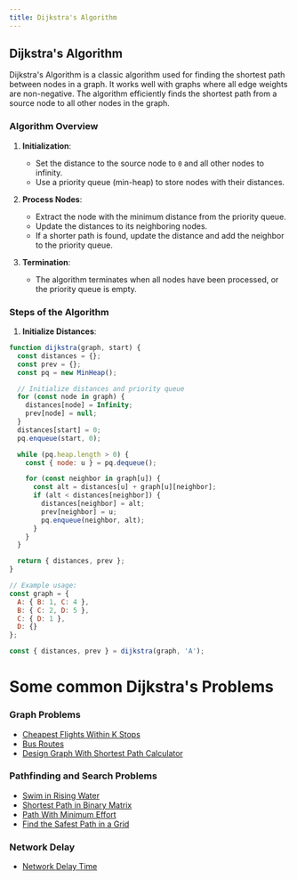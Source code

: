 ```yaml
---
title: Dijkstra's Algorithm
---
```


## Dijkstra's Algorithm

Dijkstra's Algorithm is a classic algorithm used for finding the shortest path between nodes in a graph. It works well with graphs where all edge weights are non-negative. The algorithm efficiently finds the shortest path from a source node to all other nodes in the graph.

### Algorithm Overview

1. **Initialization**:
   - Set the distance to the source node to `0` and all other nodes to infinity.
   - Use a priority queue (min-heap) to store nodes with their distances.

2. **Process Nodes**:
   - Extract the node with the minimum distance from the priority queue.
   - Update the distances to its neighboring nodes.
   - If a shorter path is found, update the distance and add the neighbor to the priority queue.

3. **Termination**:
   - The algorithm terminates when all nodes have been processed, or the priority queue is empty.

### Steps of the Algorithm

1. **Initialize Distances**:
```Javascript
function dijkstra(graph, start) {
  const distances = {};
  const prev = {};
  const pq = new MinHeap();

  // Initialize distances and priority queue
  for (const node in graph) {
    distances[node] = Infinity;
    prev[node] = null;
  }
  distances[start] = 0;
  pq.enqueue(start, 0);

  while (pq.heap.length > 0) {
    const { node: u } = pq.dequeue();

    for (const neighbor in graph[u]) {
      const alt = distances[u] + graph[u][neighbor];
      if (alt < distances[neighbor]) {
        distances[neighbor] = alt;
        prev[neighbor] = u;
        pq.enqueue(neighbor, alt);
      }
    }
  }

  return { distances, prev };
}

// Example usage:
const graph = {
  A: { B: 1, C: 4 },
  B: { C: 2, D: 5 },
  C: { D: 1 },
  D: {}
};

const { distances, prev } = dijkstra(graph, 'A');
```


# Some common Dijkstra's Problems
### Graph Problems
- [Cheapest Flights Within K Stops](https://leetcode.com/problems/cheapest-flights-within-k-stops/)
- [Bus Routes](https://leetcode.com/problems/bus-routes/)
- [Design Graph With Shortest Path Calculator](https://leetcode.com/problems/design-graph-with-shortest-path-calculator/)

### Pathfinding and Search Problems
- [Swim in Rising Water](https://leetcode.com/problems/swim-in-rising-water/)
- [Shortest Path in Binary Matrix](https://leetcode.com/problems/shortest-path-in-binary-matrix/)
- [Path With Minimum Effort](https://leetcode.com/problems/path-with-minimum-effort/)
- [Find the Safest Path in a Grid](https://leetcode.com/problems/find-the-safest-path-in-a-grid/)

### Network Delay
- [Network Delay Time](https://leetcode.com/problems/network-delay-time/description/)